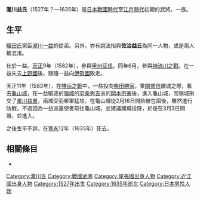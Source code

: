 {{Otheruses|瀧川益重|subject=[[日本戰國時代|日本戰國時代]]的武將[[瀧川一益|瀧川一益]]的從弟|other=瀧川一益的姪兒}}
{{unreferenced|time=2017-02-21T12:33:02+00:00}}
{{日本武士
|名稱= 瀧川 益氏
|圖片名稱= 
|圖片大小= 
|圖片說明= 
|時代= [[日本戰國時代|日本戰國時代]]—[[江戶時代|江戶時代]]初期
|出生日期= [[大永|大永]]7年（1527年）？
|出生地點= 
|逝世日期= [[寬永|寬永]]12年（1635年）
|逝世地點= 
|假名= 
|羅馬字= 
|幼名= 
|改名= 
|别名= 儀太夫、新助（新介）（通稱）
|諡号= 
|神号= 
|戒名= 
|洗禮名= 
|墓所= 
|朝廷官位= 
|幕府職位= 
|主君= [[瀧川一益|瀧川一益]]
|藩= 
|氏族= {{tsl|ja|滝川氏|瀧川氏}}
|父母= 不詳
|養父= 
|養母= 
|兄弟= 
|姐妹= 妹：[[前田利久|前田利久]]室（一說是女兒）
|正室= 
|側室= 
|嗣子= 某、[[前田利益|前田利益]]？
|嗣女= [[前田利久|前田利久]]室（一說是妹妹）
|養子= 
|養女= 
}}
{{japanese|japanese=滝川 益氏|kana=たきがわ ますうじ|romaji=Takigawa Masuuji|舊寫=瀧川 益氏}}
'''瀧川益氏'''（1527年？—1635年）是[[日本戰國時代|日本戰國時代]]至[[江戶時代|江戶時代]]初期的武將。{{tsl|ja|滝川氏|瀧川氏}}一族。

== 生平 ==
[[織田氏|織田氏]]家臣[[瀧川一益|瀧川一益]]的從弟。另外，亦有說法指與'''佐治益氏'''為同一人物，或是兩人被混淆。

仕於一益。[[天正_(日本)|天正]]9年（1582年），參與[[甲州征伐|甲州征伐]]。同年6月，參與[[神流川之戰|神流川之戰]]。在一益失去[[上野國|上野國]]後，跟隨一益向[[伊勢國|伊勢國]]敗走。

天正11年（1583年），在[[賤岳之戰|賤岳之戰]]中，一益投向[[柴田勝家|柴田勝家]]，乘[[關盛信|關盛信]]離城之際，奪去[[龜山城_(丹波國)|龜山城]]，在一益驅逐於[[嶺城|嶺城]]的[[羽柴秀吉|羽柴秀吉]]派的[[岡本宗憲|岡本宗憲]]後，進入龜山城，而嶺城則交了[[瀧川益重|瀧川益重]]，兩城受羽柴軍猛攻。在龜山城從2月16日開始被包圍後，雖然進行防戰，不過因為一益派遣使者前往龜山城，並建議開城投降，於是在3月3日開城，並進入{{tsl|ja|長島城}}。

之後生平不詳。在[[寬永|寬永]]12年（1635年）死去。

== 相關條目 ==
*{{tsl|ja|滝川氏|瀧川氏}}

[[Category:瀧川氏|Category:瀧川氏]]
[[Category:戰國武將|Category:戰國武將]]
[[Category:尾張國出身人物|Category:尾張國出身人物]]
[[Category:近江國出身人物|Category:近江國出身人物]]
[[Category:1527年出生|Category:1527年出生]]
[[Category:1635年逝世|Category:1635年逝世]]
[[Category:日本男性人瑞|Category:日本男性人瑞]]